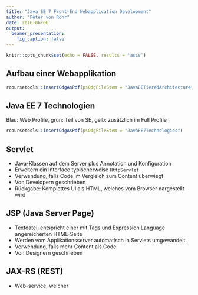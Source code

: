 ```yaml
---
title: "Java EE 7 Front-End Webapplication Development"
author: "Peter von Rohr"
date: 2016-06-06
output: 
  beamer_presentation:
    fig_caption: false
---
```


```r
knitr::opts_chunk$set(echo = FALSE, results = 'asis')
```

## Aufbau einer Webapplikation
```r
rcoursetools::insertOdgAsPdf(psOdgFileStem = "JavaEETieredArchitecture")
```


## Java EE 7 Technologien
Blau: Web Profile, grün: Teil von SE, gelb: zusätzlich im Full Profile
```r
rcoursetools::insertOdgAsPdf(psOdgFileStem = "JavaEE7Technologies")
```


## Servlet
- Java-Klassen auf dem Server plus Annotation und Konfiguration
- Erweitern ein Interface typischerweise `HttpServlet`
- Verwendung, falls Code im Vergleich zum Content überwiegt
- Von Developern geschrieben
- Rückgabe: Komplettes UI als HTML, welches vom Browser dargestellt wird


## JSP (Java Server Page)
- Textdatei, entspricht einer mit Tags und Expression Language angereicherten HTML-Seite
- Werden vom Applikationsserver automatisch in Servlets umgewandelt
- Verwendung, falls mehr Content als Code
- Von Designern geschrieben


## JAX-RS (REST)
- Web-service, welcher
